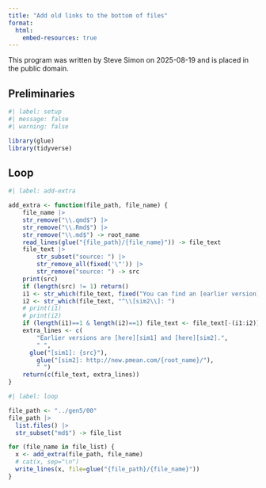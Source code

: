 ```yaml
---
title: "Add old links to the bottom of files"
format:
  html:
    embed-resources: true
---
```


This program was written by Steve Simon on 2025-08-19 and is placed in the public domain.

## Preliminaries

```r
#| label: setup
#| message: false
#| warning: false

library(glue)
library(tidyverse)
```


## Loop

```r
#| label: add-extra

add_extra <- function(file_path, file_name) {
	file_name |>
    str_remove("\\.qmd$") |>
    str_remove("\\.Rmd$") |>
    str_remove("\\.md$") -> root_name
	read_lines(glue("{file_path}/{file_name}")) -> file_text
	file_text |>
		str_subset("source: ") |>
		str_remove_all(fixed('\"')) |>
		str_remove("source: ") -> src
	print(src)
	if (length(src) != 1) return()
	i1 <- str_which(file_text, fixed("You can find an [earlier version][sim1]"))
	i2 <- str_which(file_text, "^\\[sim2\\]: ")
	# print(i1)
	# print(i2)
	if (length(i1)==1 & length(i2)==1) file_text <- file_text[-(i1:i2)]
	extra_lines <- c(
		"Earlier versions are [here][sim1] and [here][sim2].",
		" ",
	  glue("[sim1]: {src}"),
		glue("[sim2]: http://new.pmean.com/{root_name}/"),
		" ")
	return(c(file_text, extra_lines))
}
```

```r
#| label: loop

file_path <- "../gen5/00"
file_path |>
  list.files() |>
  str_subset("md$") -> file_list

for (file_name in file_list) {
  x <- add_extra(file_path, file_name) 
  # cat(x, sep="\n")
  write_lines(x, file=glue("{file_path}/{file_name}"))
}
```
